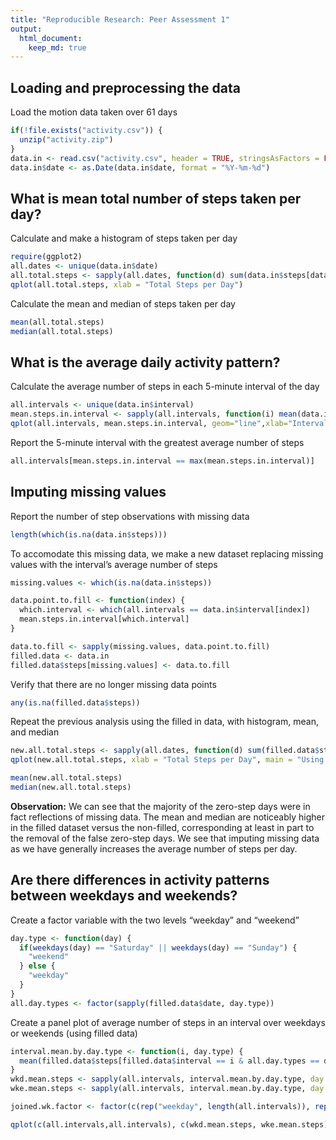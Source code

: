 ```yaml
---
title: "Reproducible Research: Peer Assessment 1"
output: 
  html_document:
    keep_md: true
---
```


## Loading and preprocessing the data
Load the motion data taken over 61 days
```r
if(!file.exists("activity.csv")) {
  unzip("activity.zip")
}
data.in <- read.csv("activity.csv", header = TRUE, stringsAsFactors = FALSE)
data.in$date <- as.Date(data.in$date, format = "%Y-%m-%d")
```
## What is mean total number of steps taken per day?
Calculate and make a histogram of steps taken per day
```r
require(ggplot2)
all.dates <- unique(data.in$date)
all.total.steps <- sapply(all.dates, function(d) sum(data.in$steps[data.in$date == d], na.rm=T))
qplot(all.total.steps, xlab = "Total Steps per Day")
```

Calculate the mean and median of steps taken per day
```r
mean(all.total.steps)
median(all.total.steps)
```
## What is the average daily activity pattern?
Calculate the average number of steps in each 5-minute interval of the day
```r
all.intervals <- unique(data.in$interval)
mean.steps.in.interval <- sapply(all.intervals, function(i) mean(data.in$steps[data.in$interval == i], na.rm=T))
qplot(all.intervals, mean.steps.in.interval, geom="line",xlab="Interval", ylab="Average steps in 5-minute interval")
```

Report the 5-minute interval with the greatest average number of steps
```r
all.intervals[mean.steps.in.interval == max(mean.steps.in.interval)]
```

## Imputing missing values
Report the number of step observations with missing data
```r
length(which(is.na(data.in$steps)))
```

To accomodate this missing data, we make a new dataset replacing missing values with the interval's average number of steps
```r
missing.values <- which(is.na(data.in$steps))

data.point.to.fill <- function(index) {
  which.interval <- which(all.intervals == data.in$interval[index])
  mean.steps.in.interval[which.interval]
}

data.to.fill <- sapply(missing.values, data.point.to.fill)
filled.data <- data.in
filled.data$steps[missing.values] <- data.to.fill
```

Verify that there are no longer missing data points
```r
any(is.na(filled.data$steps))
```

Repeat the previous analysis using the filled in data, with histogram, mean, and median
```r
new.all.total.steps <- sapply(all.dates, function(d) sum(filled.data$steps[filled.data$date == d], na.rm=T))
qplot(new.all.total.steps, xlab = "Total Steps per Day", main = "Using Filled Data")

mean(new.all.total.steps)
median(new.all.total.steps)
```

**Observation:** We can see that the majority of the zero-step days were in fact reflections of missing data. The mean and median are noticeably higher in the filled dataset versus the non-filled, corresponding at least in part to the removal of the false zero-step days. We see that imputing missing data as we have generally increases the average number of steps per day.

## Are there differences in activity patterns between weekdays and weekends?

Create a factor variable with the two levels "weekday" and "weekend"
```r
day.type <- function(day) {
  if(weekdays(day) == "Saturday" || weekdays(day) == "Sunday") {
    "weekend"
  } else {
    "weekday"
  }
}
all.day.types <- factor(sapply(filled.data$date, day.type))
```

Create a panel plot of average number of steps in an interval over weekdays or weekends (using filled data)
```r
interval.mean.by.day.type <- function(i, day.type) {
  mean(filled.data$steps[filled.data$interval == i & all.day.types == day.type], na.rm=T)
}
wkd.mean.steps <- sapply(all.intervals, interval.mean.by.day.type, day.type="weekday")
wke.mean.steps <- sapply(all.intervals, interval.mean.by.day.type, day.type="weekend")

joined.wk.factor <- factor(c(rep("weekday", length(all.intervals)), rep("weekend", length(all.intervals))))

qplot(c(all.intervals,all.intervals), c(wkd.mean.steps, wke.mean.steps), geom="line",xlab="Interval", ylab="Average steps in 5-minute interval", facets = .~joined.wk.factor)
```